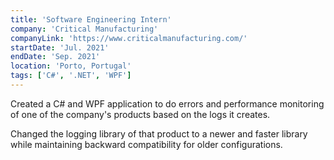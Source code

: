 ```yaml
---
title: 'Software Engineering Intern'
company: 'Critical Manufacturing'
companyLink: 'https://www.criticalmanufacturing.com/'
startDate: 'Jul. 2021'
endDate: 'Sep. 2021'
location: 'Porto, Portugal'
tags: ['C#', '.NET', 'WPF']
---
```


Created a C# and WPF application to do errors and performance monitoring of one of the company's products based on the logs it creates.

Changed the logging library of that product to a newer and faster library while maintaining backward compatibility for older configurations.
